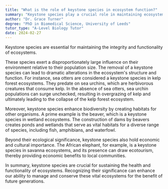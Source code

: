 ```yaml
---
title: "What is the role of keystone species in ecosystem function?"
summary: "Keystone species play a crucial role in maintaining ecosystem function."
author: "Dr. Grace Turner"
degree: "PhD in Biomedical Science, University of Leeds"
tutor_type: "A-Level Biology Tutor"
date: 2024-02-27
---
```


Keystone species are essential for maintaining the integrity and functionality of ecosystems. 

These species exert a disproportionately large influence on their environment relative to their population size. The removal of a keystone species can lead to dramatic alterations in the ecosystem's structure and function. For instance, sea otters are considered a keystone species in kelp forest ecosystems. They predate on sea urchins, which are herbivorous creatures that consume kelp. In the absence of sea otters, sea urchin populations can surge unchecked, resulting in overgrazing of kelp and ultimately leading to the collapse of the kelp forest ecosystem.

Moreover, keystone species enhance biodiversity by creating habitats for other organisms. A prime example is the beaver, which is a keystone species in wetland ecosystems. The construction of dams by beavers creates ponds and wetlands that serve as vital habitats for a diverse range of species, including fish, amphibians, and waterfowl.

Beyond their ecological significance, keystone species also hold economic and cultural importance. The African elephant, for example, is a keystone species in savanna ecosystems, and its presence can draw ecotourism, thereby providing economic benefits to local communities.

In summary, keystone species are crucial for sustaining the health and functionality of ecosystems. Recognizing their significance can enhance our ability to manage and conserve these vital ecosystems for the benefit of future generations.
    